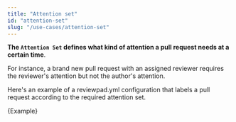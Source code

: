 ```yaml
---
title: "Attention set"
id: "attention-set"
slug: "/use-cases/attention-set"
---
```



**The `Attention Set` defines what kind of attention a pull request needs at a certain time**.

For instance, a brand new pull request with an assigned reviewer requires the reviewer's attention but not the author's attention.

Here's an example of a reviewpad.yml configuration that labels a pull request according to the required attention set.

<CodeBlock language="yml">{Example}</CodeBlock>
